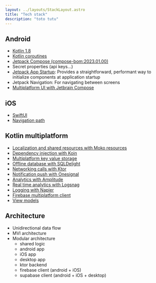 ```yaml
---
layout: ../layouts/StackLayout.astro
title: "Tech stack"
description: "toto tutu"
---
```


## Android

- [Kotlin 1.8](https://kotlinlang.org/)
- [Kotlin coroutines](https://kotlinlang.org/docs/coroutines-overview.html)
- [Jetpack Compose (compose-bom:2023.01.00)](https://developer.android.com/jetpack/compose)
- Secret properties (api keys...)
- [Jetpack App Startup](https://developer.android.com/topic/libraries/app-startup): Provides a straightforward, performant way to initialize components at application startup
- Jetpack Navigation: For navigating between screens
- [Multiplatform UI with Jetbrain Compose](https://www.jetbrains.com/lp/compose-mpp/)

## iOS

- [SwiftUI](https://developer.apple.com/xcode/swiftui/)
- [Navigation path](https://developer.apple.com/documentation/swiftui/navigationpath)

## Kotlin multiplatform

- [Localization and shared resources with Moko resources](https://github.com/icerockdev/moko-resources)
- [Dependency injection with Koin](https://insert-koin.io/)
- [Multiplatform key value storage](https://github.com/russhwolf/multiplatform-settings)
- [Offline database with SQLDelight](https://github.com/cashapp/sqldelight)
- [Networking calls with Ktor](https://ktor.io/)
- [Notification push with Onesignal](https://onesignal.com/)
- [Analytics with Amplitude](https://amplitude.com/)
- [Real time analytics with Logsnag](https://logsnag.com/)
- [Logging with Napier](https://github.com/AAkira/Napier)
- [Firebase multiplatform client](https://firebase.google.com/)
- [View models](https://github.com/rickclephas/KMM-ViewModel/)

## Architecture

- Unidirectional data flow
- MVI architecture
- Modular architecture
  - shared logic
  - android app
  - iOS app
  - desktop app
  - ktor backend
  - firebase client (android + iOS)
  - supabase client (android + iOS + desktop)
